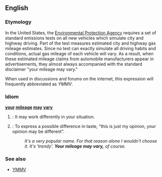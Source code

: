 ==English==

===Etymology===
In the United States, the [http://www.epa.gov Environmental Protection Agency] requires a set of standard emissions tests on all new vehicles which simulate city and highway driving.  Part of the test measures estimated city and highway gas mileage estimates.  Since no test can exactly simulate all driving habits and conditions, actual gas mileage of each vehicle will vary.  As a result, when these estimated mileage claims from automobile manufacturers appear in advertisements, they almost always accompanied with the standard disclaimer "your mileage may vary."

When used in discussions and forums on the internet, this expression will frequently abbreviated as ''YMMV''.

===Idiom===
'''[[your]] [[mileage]] [[may]] [[vary]]'''
# {{idiom}}: It may work differently in your situation.
# {{idiom}}: To express a possible difference in taste, "this is just my opinion, your opinion may be different". 
#:''It's a very popular name. For that reason alone I wouldn't choose it.  It's 'trendy'.  '''Your mileage may vary,''' of course.''

===See also===
*[[YMMV]]